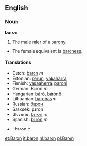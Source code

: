 ==English==
=== Noun ===

'''baron'''

#The male ruler of a [[barony]].
*The female equivalent is [[baroness]].

====Translations====
*Dutch: [[baron]] ''m''
*Estonian: [[parun]], [[vabahärra]]
*Finnish: [[vapaaherra]], [[paroni]]
*German: Baron ''m''
*Hungarian: [[báró]], [[bárónő]]
*Lithuanian: [[baronas]] ''m''
*Russian: [[барон]]
*Sasxsek: paron
*Slovene: [[baron]] ''m''
*Spanish: [[barón]] ''m''
*{{sv}}: baron ''c''

[[et:Baron]]
[[it:baron]]
[[nl:baron]]
[[pl:Baron]]